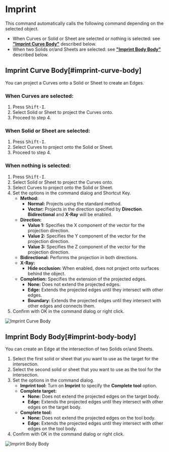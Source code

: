 
<Reference shortcut="Shift-I" command="Imprint" button="" />

# Imprint

This command automatically calls the following command depending on the selected object.
- When Curves or Solid or Sheet are selected or nothing is selected: see [**"Imprint Curve Body"**](#imprint-curve-body) described below.
- When two Solids or/and Sheets are selected: see [**"Imprint Body Body"**](#imprint-body-body) described below.

## Imprint Curve Body[#imprint-curve-body]

You can project a Curves onto a Solid or Sheet to create an Edges.

### When Curves are selected:

1. Press <kbd>Shift-I</kbd>.
2. Select Solid or Sheet to project the Curves onto.
3. Proceed to step 4.

### When Solid or Sheet are selected:

1. Press <kbd>Shift-I</kbd>.
2. Select Curves to project onto the Solid or Sheet.
3. Proceed to step 4.

### When nothing is selected:

1. Press <kbd>Shift-I</kbd>.
2. Select Solid or Sheet to project the Curves onto.
3. Select Curves to project onto the Solid or Sheet.
4. Set the options in the command dialog and Shortcut Key.
    - **Method:**
        - **Normal:** Projects using the standard method.
        - **Vector:** Projects in the direction specified by **Direction**. **Bidirectional** and **X-Ray** will be enabled.
    - **Direction:**
        - **Value 1:** Specifies the X component of the vector for the projection direction.
        - **Value 2:** Specifies the Y component of the vector for the projection direction.
        - **Value 3:** Specifies the Z component of the vector for the projection direction.
    - **Bidirectional:** Performs the projection in both directions.
    - **X-Ray:** 
        - **Hide occlusion:** When enabled, does not project onto surfaces behind the object.
    - **Completion:** Specifies the extension of the projected edges.
        - **None:** Does not extend the projected edges.
        - **Edge:** Extends the projected edges until they intersect with other edges.
        - **Boundary:** Extends the projected edges until they intersect with other edges and connects them.
5. Confirm with OK in the command dialog or right click.

![Imprint Curve Body](/img/imprint-curve-body.gif)

## Imprint Body Body[#imprint-body-body]

You can create an Edge at the intersection of two Solids or/and Sheets.

1. Select the first solid or sheet that you want to use as the target for the intersection.
2. Select the second solid or sheet that you want to use as the tool for the intersection.
3. Set the options in the command dialog.
    - **Imprint tool:** Turn on **Imprint** to specify the **Complete tool** option.
    - **Complete target:** 
        - **None:** Does not extend the projected edges on the target body.
        - **Edge:** Extends the projected edges until they intersect with other edges on the target body.
    - **Complete tool:**
        - **None:** Does not extend the projected edges on the tool body.
        - **Edge:** Extends the projected edges until they intersect with other edges on the tool body.   
4. Confirm with OK in the command dialog or right click.

![Imprint Body Body](/img/imprint-body-body.gif)







